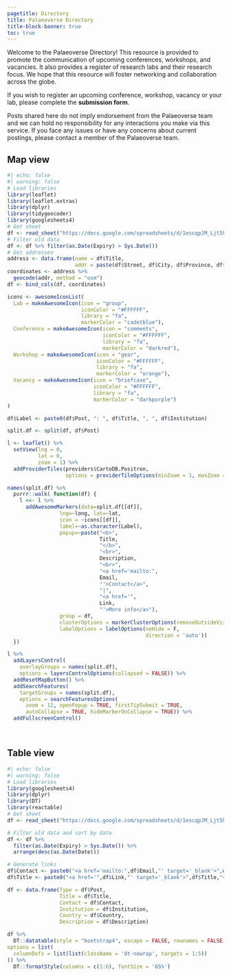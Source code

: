 ```yaml
---
pagetitle: Directory
title: Palaeoverse Directory
title-block-banner: true
toc: true
---
```


::: justify
Welcome to the Palaeoverse Directory! This resource is provided to promote the communication of upcoming conferences, workshops, and vacancies. It also provides a register of research labs and their research focus. We hope that this resource will foster networking and collaboration across the globe.

If you wish to register an upcoming conference, workshop, vacancy or your lab, please complete the <a href="./form/directory.qmd" style="text-decoration: none" target="_blank">**submission form**</a>.

Posts shared here do not imply endorsement from the Palaeoverse team and we can hold no responsibility for any interactions you make via this service. If you face any issues or have any concerns about current postings, please contact a member of the Palaeoverse team.
:::

## Map view

```r
#| echo: false
#| warning: false
# Load libraries
library(leaflet)
library(leaflet.extras)
library(dplyr)
library(tidygeocoder)
library(googlesheets4)
# Get sheet
df <- read_sheet("https://docs.google.com/spreadsheets/d/1escqpJM_Ljt5h5claM0xV5e9IEWBv6rNMIsuQsnUXYY/edit?usp=sharing")
# Filter old data
df <- df %>% filter(as.Date(Expiry) > Sys.Date())
# Get addresses
address <- data.frame(name = df$Title,
                      addr = paste(df$Street, df$City, df$Province, df$Country, sep = ", "))
coordinates <- address %>%
  geocode(addr, method = "osm")
df <- bind_cols(df, coordinates)

icons <- awesomeIconList(
  Lab = makeAwesomeIcon(icon = "group",
                        iconColor = "#FFFFFF",
                        library = "fa",
                        markerColor = "cadetblue"),
  Conference = makeAwesomeIcon(icon = "comments", 
                               iconColor = "#FFFFFF",
                               library = "fa",
                               markerColor = "darkred"),
  Workshop = makeAwesomeIcon(icon = "gear",
                             iconColor = "#FFFFFF",
                             library = "fa",
                             markerColor = "orange"),
  Vacancy = makeAwesomeIcon(icon = "briefcase",
                            iconColor = "#FFFFFF",
                            library = "fa",
                            markerColor = "darkpurple")
)

df$Label <- paste0(df$Post, ": ", df$Title, ", ", df$Institution)

split.df <- split(df, df$Post)

l <- leaflet() %>% 
  setView(lng = 0,
          lat = 0,
          zoom = 1) %>% 
  addProviderTiles(providers$CartoDB.Positron,
                   options = providerTileOptions(minZoom = 1, maxZoom = 20))

names(split.df) %>%
  purrr::walk( function(df) {
    l <<- l %>%
      addAwesomeMarkers(data=split.df[[df]],
                 lng=~long, lat=~lat,
                 icon = ~icons[[df]],
                 label=~as.character(Label),
                 popup=~paste("<b>",
                              Title,
                              "</b>",
                              "<br>",
                              Description,
                              "<br>",
                              "<a href='mailto:",
                              Email,
                              "'>Contact</a>",
                              "|",
                              "<a href='",
                              Link,
                              "'>More info</a>"),
                 group = df,
                 clusterOptions = markerClusterOptions(removeOutsideVisibleBounds = F),
                 labelOptions = labelOptions(noHide = F,
                                             direction = 'auto'))
  })

l %>%
  addLayersControl(
    overlayGroups = names(split.df),
    options = layersControlOptions(collapsed = FALSE)) %>%
  addResetMapButton() %>%
  addSearchFeatures(
    targetGroups = names(split.df),
    options = searchFeaturesOptions(
      zoom = 12, openPopup = TRUE, firstTipSubmit = TRUE,
      autoCollapse = TRUE, hideMarkerOnCollapse = TRUE)) %>%
  addFullscreenControl()
```

<br>

## Table view

```r
#| echo: false
#| warning: false
# Load libraries
library(googlesheets4)
library(dplyr)
library(DT)
library(reactable)
# Get sheet
df <- read_sheet("https://docs.google.com/spreadsheets/d/1escqpJM_Ljt5h5claM0xV5e9IEWBv6rNMIsuQsnUXYY/edit?usp=sharing")

# Filter old data and sort by date
df <- df %>%
  filter(as.Date(Expiry) > Sys.Date()) %>%
  arrange(desc(as.Date(Date)))

# Generate links
df$Contact <- paste0("<a href='mailto:",df$Email,"' target='_blank'>",df$Name,"</a>")
df$Title <- paste0("<a href='",df$Link,"' target='_blank'>",df$Title,"</a>")

df <- data.frame(Type = df$Post,
                 Title = df$Title,
                 Contact = df$Contact,
                 Institution = df$Institution,
                 Country = df$Country,
                 Description = df$Description)

df %>%
  DT::datatable(style = "bootstrap4", escape = FALSE, rownames = FALSE,
options = list(
  columnDefs = list(list(className = 'dt-nowrap', targets = 1:5))
)) %>%
  DT::formatStyle(columns = c(1:6), fontSize = '65%')
```
